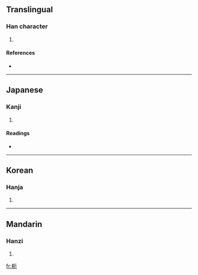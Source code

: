 ==Translingual==

===Han character===
{{Han char|rn=75|rad=木|as=04|sn=8|four=4191<sub>2</sub>|canj=木一尸山 (DMSU)}}

# {{defn|Han|sort=木04}}

====References====
* {{Han ref|kx=0516.070|dkj=14553|dj=0904.020|hdz=21167.020|uh=6799|ud=26521|bh=CCE2|bd=52450}}

----

==Japanese==

===Kanji===
{{ja-kanji|grade=|rs=木04}}

# {{defn|Japanese}}

====Readings====
* {{ja-readings|on=[[が]] (ga), [[あく]] (aku), [[やく]] (yaku)|kun=[[ふし]] (fushi)}}

----

==Korean==

===Hanja===
{{ko-hanja|hangeul=와|eumhun=|rv=wa|mr=wa|y=wa}}

# {{defn|Korean}}

----

==Mandarin==

===Hanzi===
{{cmn-hanzi|pin=[[é]] ([[e2]])|wg=o<sup>2</sup>}}

# {{defn|Mandarin}}

[[fr:枙]]